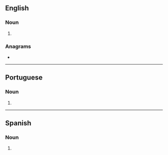 ==English==

===Noun===
{{head|en|noun form}}

# {{plural of|alfa|lang=en}}

===Anagrams===
* {{anagrams|en|a=aafls|fa-las|falsa|salaf}}

----

==Portuguese==

===Noun===
{{head|pt|noun plural form}}

# {{plural of|alfa|lang=pt}}

----

==Spanish==

===Noun===
{{head|es|noun form|g=f-p}}

# {{plural of|alfa|lang=es}}